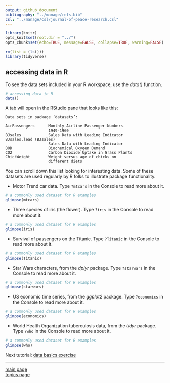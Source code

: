 ```yaml
---
output: github_document
bibliography: "../manage/refs.bib" 
csl: "../manage/csl/journal-of-peace-research.csl"
---
```


```r
library(knitr)
opts_knit$set(root.dir = "../")
opts_chunk$set(echo=TRUE, message=FALSE, collapse=TRUE, warning=FALSE)
```

```r
rm(list = (ls()))
library(tidyverse)
```

## accessing data in R 

To see the data sets included in your R workspace, use the *data()* function. 

```r
# accessing data in R
data()
```

A tab will open in the RStudio pane that looks like this: 

```
Data sets in package ‘datasets’:

AirPassengers      Monthly Airline Passenger Numbers
                   1949-1960
BJsales            Sales Data with Leading Indicator
BJsales.lead (BJsales)
                   Sales Data with Leading Indicator
BOD                Biochemical Oxygen Demand
CO2                Carbon Dioxide Uptake in Grass Plants
ChickWeight        Weight versus age of chicks on
                   different diets
```

You can scroll down this list looking for interesting data.  Some of these datasets are used regularly by R folks to illustrate package functionality. 

- Motor Trend car data. Type `?mtcars` in the Console to read more about it. 

```r
# a commonly used dataset for R examples
glimpse(mtcars)
```

- Three species of iris (the flower). Type `?iris` in the Console to read more about it. 

```r
# a commonly used dataset for R examples
glimpse(iris)
```

- Survival of passengers on the Titanic. Type `?Titanic` in the Console to read more about it. 

```r
# a commonly used dataset for R examples
glimpse(Titanic)
```

- Star Wars characters, from the *dplyr* package. Type `?starwars` in the Console to read more about it. 

```r
# a commonly used dataset for R examples
glimpse(starwars)
```

- US economic time series, from the *ggplot2* package. Type `?economics` in the Console to read more about it. 

```r
# a commonly used dataset for R examples
glimpse(economics)
```

- World Health Organization tuberculosis data, from the *tidyr* package. Type `?who` in the Console to read more about it. 

```r
# a commonly used dataset for R examples
glimpse(who)
```


Next tutorial: [data basics exercise](tut-0408_data-basics-exercise.md)

---

[main page](../README.md)<br> 
[topics page](../README-by-topic.md)


